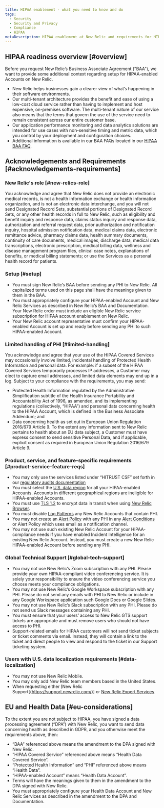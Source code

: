 ```yaml
---
title: HIPAA enablement - what you need to know and do
tags:
  - Security
  - Security and Privacy
  - Compliance
  - HIPAA
metaDescription: HIPAA enablement at New Relic and requirements for HIPAA-enabled acccounts.
---
```

## HIPAA readiness overview [#overview]

Before you request New Relic’s Business Associate Agreement ("BAA"), we want to provide some additional context regarding setup for HIPAA-enabled Accounts on New Relic.

- New Relic helps businesses gain a clearer view of what’s happening in their software environments. 
- Our multi-tenant architecture provides the benefit and ease of using a low-cost cloud service rather than having to implement and host expensive, on-premises software. The multi-tenant nature of our service also means that the terms that govern the use of the service need to remain consistent across our entire customer base. 
- Our application performance monitoring and data analytics solutions are intended for use cases with non-sensitive timing and metric data, which you control by your deployment and configuration choices.
- Additional information is available in our BAA FAQs located in our [HIPAA BAA FAQ](https://newrelic.com/termsandconditions/hipaabaafaq). 

## Acknowledgements and Requirements [#acknowledgements-requirements]

### New Relic's role [#new-relics-role]

You acknowledge and agree that New Relic does not provide an electronic medical records, is not a health information exchange or health information organization, and is not an electronic data interchange, and you will not send Designated Record Sets, substantial portions of Designated Record Sets, or any other health records in full to New Relic, such as eligibility and benefit inquiry and response data, claims status inquiry and response data, authorization and referral request data, prior authorization and notification inquiry, hospital admission notification data, medical claims data, electronic remittance advice, pharmacy claims data, health summary documents, continuity of care documents, medical images, discharge data, medical data transcriptions, electronic prescription, medical billing data, wellness and disease management program files, clinical case notes, explanations of benefits, or medical billing statements; or use the Services as a personal health record for patients.

### Setup [#setup]

- You must sign New Relic’s BAA before sending any PHI to New Relic.
All capitalized terms used on this page shall have the meanings given to them in the BAA.
- You must appropriately configure your HIPAA-enabled Account and New Relic Services as described in New Relic’s BAA and Documentation.
Your New Relic order must include an eligible New Relic service subscription for HIPAA account enablement on New Relic.
- Your New Relic account representative must confirm your HIPAA-enabled Account is set up and ready before sending any PHI to such HIPAA-enabled Account.

### Limited handling of PHI [#limited-handling]

You acknowledge and agree that your use of the HIPAA Covered Services may occasionally involve limited, incidental handling of Protected Health Information and personal data. For example: if a subset of the HIPAA Covered Services temporarily processes IP addresses, a Customer may elect to capture email addresses, and limited data elements may end up in a log. Subject to your compliance with the requirements, you may send:
- Protected Health Information regulated by the Administrative Simplification subtitle of the Health Insurance Portability and Accountability Act of 1996, as amended, and its implementing regulations (collectively, “HIPAA”) and personal data concerning health to the HIPAA Account, which is defined in the Business Associate Addendum; and
- Data concerning health as set out in European Union Regulation 2016/679 Article 9. To the extent any information sent to New Relic pertains to health about an EU data subject, a Customer must have express consent to send sensitive Personal Data, and if applicable, explicit consent as required in European Union Regulation 2016/679 Article 9.

### Product, service, and feature-specific requirements [#product-service-feature-reqs]

- You may only use the services listed under “HITRUST CSF” set forth in our [regulatory audits documentation](/docs/security/security-privacy/compliance/regulatory-audits-new-relic-services/)
- You must select the [U.S. data region](/docs/using-new-relic/welcome-new-relic/get-started/our-eu-us-region-data-centers/) for all your HIPAA-enabled Accounts. Accounts in different geographical regions are ineligible for HIPAA-enabled Accounts.
- You must use [TLS 1.2](/docs/using-new-relic/cross-product-functions/install-configure/networks/#tls) to encrypt data in transit when using [New Relic Browser](/docs/browser/browser-monitoring/getting-started/introduction-browser-monitoring/).
- You must disable [Log Patterns](/docs/logs/log-management/ui-data/find-unusual-logs-log-patterns/#availability) any New Relic Accounts that contain PHI.
- You may not create an [Alert Policy](/docs/alerts-applied-intelligence/new-relic-alerts/alert-policies/) with any PHI in any [Alert Conditions](/docs/alerts-applied-intelligence/new-relic-alerts/alert-conditions/create-nrql-alert-conditions/) or Alert Policy which uses email as a notification channel.
- You may not use such existing New Relic Account for your HIPAA-compliance needs if you have enabled Incident Intelligence for an existing New Relic Account. Instead, you must create a new New Relic HIPAA-enabled Account before sending any PHI.

### Global Technical Support [#global-tech-support]

- You may not use New Relic’s Zoom subscription with any PHI. Please provide your own HIPAA-compliant video conferencing service. It is solely your responsibility to ensure the video conferencing service you choose meets your compliance obligations.
- You may not use New Relic’s Google Workspace subscription with any PHI. Please do not send any emails with PHI to New Relic or include in any Google Workspace application such Google Docs or Google Slides.
- You may not use New Relic’s Slack subscription with any PHI. Please do not send us Slack messages containing any PHI.
- You must ensure that your users’ access to New Relic GTS support tickets are appropriate and must remove users who should not have access to PHI.
- Support-related emails for HIPAA customers will not send ticket subjects or ticket comments via email. Instead, they will contain a link to the ticket and direct people to view and respond to the ticket in our Support ticketing system.

### Users with U.S. data localization requirements [#data-localization]

- You may not use New Relic Mobile.
- You may only add New Relic team members based in the United States. 
- When requesting either [New Relic Support[(https://support.newrelic.com/)] or [New Relic Expert Services](https://newrelic.com/expertservices).

## EU and Health Data [#eu-considerations]

To the extent you are not subject to HIPAA, you have signed a data processing agreement (“DPA”) with New Relic, you want to send data concerning health as described in GDPR, and you otherwise meet the requirements above, then:
- “BAA” referenced above means the amendment to the DPA signed with New Relic.
- “HIPAA Covered Service” referenced above means “Health Data Covered Service”.
- “Protected Health Information” and “PHI” referenced above means “Health Data”.
- “HIPAA-enabled Account” means “Health Data Account”.
- Terms will have the meanings given to them in the amendment to the DPA signed with New Relic.
- You must appropriately configure your Health Data Account and New Relic Services as described in the amendment to the DPA and Documentation.

